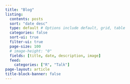```yaml
---
title: "Blog"
listing:
  contents: posts
  sort: "date desc"
  type: default # Options include default, grid, table
  categories: false
  sort-ui: true
  filter-ui: true
  page-size: 100
  # image-height: "0"
  fields: [title, date, description, image]
  feed:
    categories: ["R", "Talk"]
page-layout: article
title-block-banner: false
---
```

